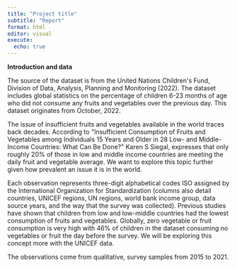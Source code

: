 ```yaml
---
title: "Project title"
subtitle: "Report"
format: html
editor: visual
execute:
  echo: true
---
```


**Introduction and data**

The source of the dataset is from the United Nations Children\'s Fund, Division of Data, Analysis, Planning and Monitoring (2022). The dataset includes global statistics on the percentage of children 6-23 months of age who did not consume any fruits and vegetables over the previous day. This dataset originates from October, 2022. 

The issue of insufficient fruits and vegetables available in the world traces back decades. According to \"Insufficient Consumption of Fruits and Vegetables among Individuals 15 Years and Older in 28 Low- and Middle-Income Countries: What Can Be Done?\" Karen S Siegal, expresses that only roughly 20% of those in low and middle income countries are meeting the daily fruit and vegetable average. We want to explore this topic further given how prevalent an issue it is in the world.

Each observation represents three-digit alphabetical codes ISO assigned by the International Organization for Standardization (columns also detail countries, UNICEF regions, UN regions, world bank income group, data source years, and the way that the survey was collected). Previous studies have shown that children from low and low-middle countries had the lowest consumption of fruits and vegetables. Globally, zero vegetable or fruit consumption is very high with 46% of children in the dataset consuming no vegetables or fruit the day before the survey. We will be exploring this concept more with the UNICEF data. 

The observations come from qualitative, survey samples from 2015 to 2021.

\
\

\
